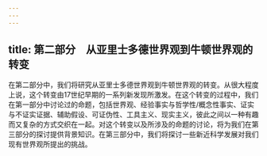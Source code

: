 ```yaml
---
---
---
```

title: 第二部分　从亚里士多德世界观到牛顿世界观的转变
---



在第二部分中，我们将研究从亚里士多德世界观到牛顿世界观的转变。从很大程度上说，这个转变由17世纪早期的一系列新发现所激发。在这个转变的过程中，我们在第一部分中讨论过的命题，包括世界观、经验事实与哲学性/概念性事实、证实与不证实证据、辅助假设、可证伪性、工具主义、现实主义，彼此之间以一种有趣而又复杂的方式交织在一起。对这个转变以及所涉及的命题的讨论，将为我们在第三部分的探讨提供背景知识。在第三部分中，我们将探讨一些新近科学发展对我们现有世界观所提出的挑战。